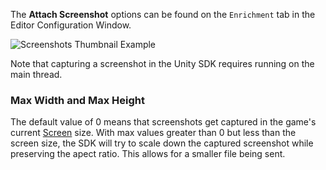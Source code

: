 The **Attach Screenshot** options can be found on the `Enrichment` tab in the Editor Configuration Window.

![Screenshots Thumbnail Example](unity-screenshots.png)

<Note>

Note that capturing a screenshot in the Unity SDK requires running on the main thread.

</Note>

### Max Width and Max Height

The default value of 0 means that screenshots get captured in the game's current [Screen](https://docs.unity3d.com/ScriptReference/Screen.html) size. With max values greater than 0 but less than the screen size, the SDK will try to scale down the captured screenshot while preserving the apect ratio. This allows for a smaller file being sent.
